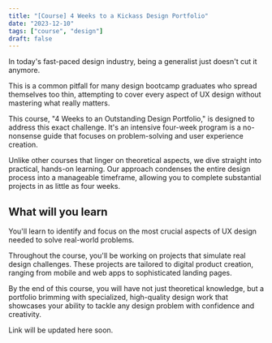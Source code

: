 ```yaml
---
title: "[Course] 4 Weeks to a Kickass Design Portfolio"
date: "2023-12-10"
tags: ["course", "design"]
draft: false
---
```


In today's fast-paced design industry, being a generalist just doesn't cut it anymore. 

This is a common pitfall for many design bootcamp graduates who spread themselves too thin, attempting to cover every aspect of UX design without mastering what really matters. 

This course, "4 Weeks to an Outstanding Design Portfolio," is designed to address this exact challenge. It's an intensive four-week program is a no-nonsense guide that focuses on problem-solving and user experience creation. 

Unlike other courses that linger on theoretical aspects, we dive straight into practical, hands-on learning. Our approach condenses the entire design process into a manageable timeframe, allowing you to complete substantial projects in as little as four weeks.

## What will you learn
You'll learn to identify and focus on the most crucial aspects of UX design needed to solve real-world problems. 

Throughout the course, you'll be working on projects that simulate real design challenges. These projects are tailored to digital product creation, ranging from mobile and web apps to sophisticated landing pages. 

By the end of this course, you will have not just theoretical knowledge, but a portfolio brimming with specialized, high-quality design work that showcases your ability to tackle any design problem with confidence and creativity. 

Link will be updated here soon. 

